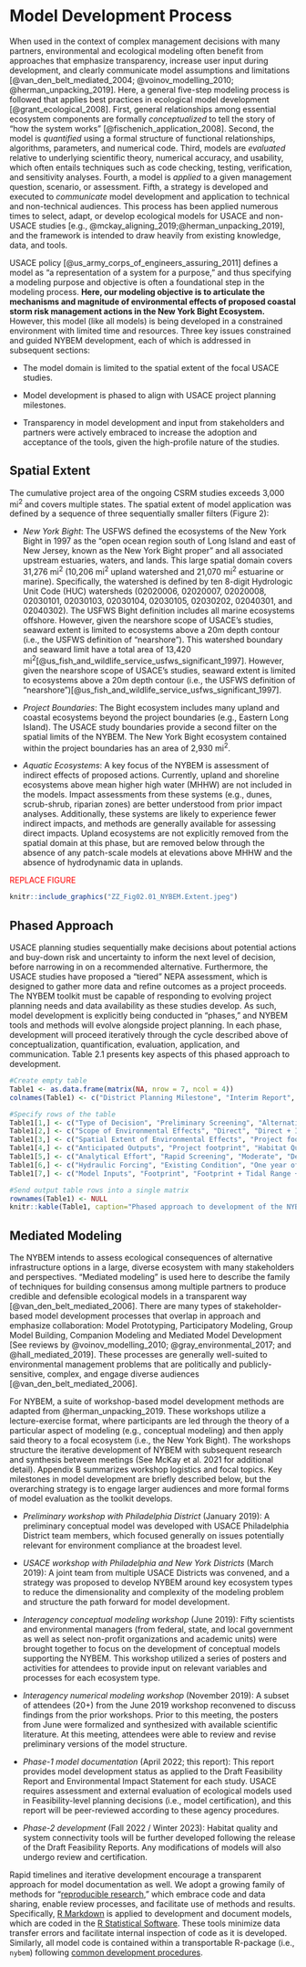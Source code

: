 # Model Development Process

When used in the context of complex management decisions with many partners, environmental and ecological modeling often benefit from approaches that emphasize transparency, increase user input during development, and clearly communicate model assumptions and limitations [@van_den_belt_mediated_2004; @voinov_modelling_2010; @herman_unpacking_2019]. Here, a general five-step modeling process is followed that applies best practices in ecological model development [@grant_ecological_2008]. First, general relationships among essential ecosystem components are formally _conceptualized_ to tell the story of "how the system works" [@fischenich_application_2008]. Second, the model is _quantified_ using a formal structure of functional relationships, algorithms, parameters, and numerical code. Third, models are _evaluated_ relative to underlying scientific theory, numerical accuracy, and usability, which often entails techniques such as code checking, testing, verification, and sensitivity analyses. Fourth, a model is _applied_ to a given management question, scenario, or assessment. Fifth, a strategy is developed and executed to _communicate_ model development and application to technical and non-technical audiences.  This process has been applied numerous times to select, adapt, or develop ecological models for USACE and non-USACE studies [e.g., @mckay_aligning_2019;@herman_unpacking_2019], and the framework is intended to draw heavily from existing knowledge, data, and tools.  


USACE policy [@us_army_corps_of_engineers_assuring_2011] defines a model as “a representation of a system for a purpose,” and thus specifying a modeling purpose and objective is often a foundational step in the modeling process. **Here, our modeling objective is to articulate the mechanisms and magnitude of environmental effects of proposed coastal storm risk management actions in the New York Bight Ecosystem.** However, this model (like all models) is being developed in a constrained environment with limited time and resources. Three key issues constrained and guided NYBEM development, each of which is addressed in subsequent sections:  

* The model domain is limited to the spatial extent of the focal USACE studies. 

* Model development is phased to align with USACE project planning milestones.

* Transparency in model development and input from stakeholders and partners were actively embraced to increase the adoption and acceptance of the tools, given the high-profile nature of the studies.


## Spatial Extent

The cumulative project area of the ongoing CSRM studies exceeds 3,000 mi^2^ and covers multiple states. The spatial extent of model application was defined by a sequence of three sequentially smaller filters (Figure 2):

- _New York Bight_: The USFWS defined the ecosystems of the New York Bight in 1997 as the "open ocean region south of Long Island and east of New Jersey, known as the New York Bight proper" and all associated upstream estuaries, waters, and lands. This large spatial domain covers 31,276 mi^2^ (10,206 mi^2^ upland watershed and 21,070 mi^2^ estuarine or marine). Specifically, the watershed is defined by ten 8-digit Hydrologic Unit Code (HUC) watersheds (02020006, 02020007, 02020008, 02030101, 02030103, 02030104, 02030105, 02030202, 02040301, and 02040302). The USFWS Bight definition includes all marine ecosystems offshore. However, given the nearshore scope of USACE's studies, seaward extent is limited to ecosystems above a 20m depth contour (i.e., the USFWS definition of "nearshore"). This watershed boundary and seaward limit have a total area of 13,420 mi^2^[@us_fish_and_wildlife_service_usfws_significant_1997]. However, given the nearshore scope of USACE’s studies, seaward extent is limited to ecosystems above a 20m depth contour (i.e., the USFWS definition of “nearshore”)[@us_fish_and_wildlife_service_usfws_significant_1997]. 

- _Project Boundaries_: The Bight ecosystem includes many upland and coastal ecosystems beyond the project boundaries (e.g., Eastern Long Island). The USACE study boundaries provide a second filter on the spatial limits of the NYBEM. The New York Bight ecosystem contained within the project boundaries has an area of 2,930 mi^2^.  

- _Aquatic Ecosystems_: A key focus of the NYBEM is assessment of indirect effects of proposed actions. Currently, upland and shoreline ecosystems above mean higher high water (MHHW) are not included in the models. Impact assessments from these systems (e.g., dunes, scrub-shrub, riparian zones) are better understood from prior impact analyses. Additionally, these systems are likely to experience fewer indirect impacts, and methods are generally available for assessing direct impacts. Upland ecosystems are not explicitly removed from the spatial domain at this phase, but are removed below through the absence of any patch-scale models at elevations above MHHW and the absence of hydrodynamic data in uplands.

<span style="color: red;">REPLACE FIGURE</span>

```r
knitr::include_graphics("ZZ_Fig02.01_NYBEM.Extent.jpeg")
```


## Phased Approach

USACE planning studies sequentially make decisions about potential actions and buy-down risk and uncertainty to inform the next level of decision, before narrowing in on a recommended alternative. Furthermore, the USACE studies have proposed a “tiered” NEPA assessment, which is designed to gather more data and refine outcomes as a project proceeds. The NYBEM toolkit must be capable of responding to evolving project planning needs and data availability as these studies develop. As such, model development is explicitly being conducted in "phases," and NYBEM tools and methods will evolve alongside project planning. In each phase, development will proceed iteratively through the cycle described above of conceptualization, quantification, evaluation, application, and communication. Table 2.1 presents key aspects of this phased approach to development. 


```r
#Create empty table
Table1 <- as.data.frame(matrix(NA, nrow = 7, ncol = 4))
colnames(Table1) <- c("District Planning Milestone", "Interim Report", "Draft Feasibility Report", "Final Feasibility Report")

#Specify rows of the table
Table1[1,] <- c("Type of Decision", "Preliminary Screening", "Alternatives Analysis", "Design and Operation of Recommended Alternative")
Table1[2,] <- c("Scope of Environmental Effects", "Direct", "Direct + Indirect", "Direct + Indirect + Cumulative")
Table1[3,] <- c("Spatial Extent of Environmental Effects", "Project footprint", "Offsite hydrodynamic change", "Mitigation requirements")
Table1[4,] <- c("Anticipated Outputs", "Project footprint", "Habitat Quantity and Quality (by type)", "Habitat Quantity, Quality, and Connectivity (by type)")
Table1[5,] <- c("Analytical Effort", "Rapid Screening", "Moderate", "Detailed")
Table1[6,] <- c("Hydraulic Forcing", "Existing Condition", "One year of tidal forcing + Two sea levels", "Multiple years of tidal forcing + Multiple sea levels")
Table1[7,] <- c("Model Inputs", "Footprint", "Footprint + Tidal Range + Salinity + Hydrodynamics + Env Data", "Footprint + Tidal Range + Salinity + Hydrodynamics + Env Data + Sediment + Temperature + Waves + Water Quality + Other")

#Send output table rows into a single matrix
rownames(Table1) <- NULL
knitr::kable(Table1, caption="Phased approach to development of the NYBEM.", align="c") 
```

## Mediated Modeling

The NYBEM intends to assess ecological consequences of alternative infrastructure options in a large, diverse ecosystem with many stakeholders and perspectives. “Mediated modeling” is used here to describe the family of techniques for building consensus among multiple partners to produce credible and defensible ecological models in a transparent way [@van_den_belt_mediated_2006]. There are many types of stakeholder-based model development processes that overlap in approach and emphasize collaboration: Model Prototyping, Participatory Modeling, Group Model Building, Companion Modeling and Mediated Model Development [See reviews by @voinov_modelling_2010; @gray_environmental_2017; and @hall_mediated_2019]. These processes are generally well-suited to environmental management problems that are politically and publicly-sensitive, complex, and engage diverse audiences [@van_den_belt_mediated_2006]. 

For NYBEM, a suite of workshop-based model development methods are adapted from @herman_unpacking_2019. These workshops utilize a lecture-exercise format, where participants are led through the theory of a particular aspect of modeling (e.g., conceptual modeling) and then apply said theory to a focal ecosystem (i.e., the New York Bight). The workshops structure the iterative development of NYBEM with subsequent research and synthesis between meetings (See McKay et al. 2021 for additional detail). Appendix B summarizes workshop logistics and focal topics. Key milestones in model development are briefly described below, but the overarching strategy is to engage larger audiences and more formal forms of model evaluation as the toolkit develops.

* _Preliminary workshop with Philadelphia District_ (January 2019): A preliminary conceptual model was developed with USACE Philadelphia District team members, which focused generally on issues potentially relevant for environment compliance at the broadest level.

* _USACE workshop with Philadelphia and New York Districts_ (March 2019): A joint team from multiple USACE Districts was convened, and a strategy was proposed to develop NYBEM around key ecosystem types to reduce the dimensionality and complexity of the modeling problem and structure the path forward for model development.

* _Interagency conceptual modeling workshop_ (June 2019): Fifty scientists and environmental managers (from federal, state, and local government as well as select non-profit organizations and academic units) were brought together to focus on the development of conceptual models supporting the NYBEM. This workshop utilized a series of posters and activities for attendees to provide input on relevant variables and processes for each ecosystem type.

* _Interagency numerical modeling workshop_ (November 2019): A subset of attendees (20+) from the June 2019 workshop reconvened to discuss findings from the prior workshops. Prior to this meeting, the posters from June were formalized and synthesized with available scientific literature. At this meeting, attendees were able to review and revise preliminary versions of the model structure.

* _Phase-1 model documentation_ (April 2022; this report): This report provides model development status as applied to the Draft Feasibility Report and Environmental Impact Statement for each study. USACE requires assessment and external evaluation of ecological models used in Feasibility-level planning decisions (i.e., model certification), and this report will be peer-reviewed according to these agency procedures.

* _Phase-2 development_ (Fall 2022 / Winter 2023): Habitat quality and system connectivity tools will be further developed following the release of the Draft Feasibility Reports. Any modifications of models will also undergo review and certification.

Rapid timelines and iterative development encourage a transparent approach for model documentation as well. We adopt a growing family of methods for "[reproducible research](https://ropensci.github.io/reproducibility-guide/sections/introduction/)," which embrace code and data sharing, enable review processes, and facilitate use of methods and results. Specifically, [R Markdown](https://rmarkdown.rstudio.com/) is applied to development and document models, which are coded in the [R Statistical Software](https://cran.r-project.org/). These tools minimize data transfer errors and facilitate internal inspection of code as it is developed. Similarly, all model code is contained within a transportable R-package (i.e., `nybem`) following [common development procedures](https://r-pkgs.org/). 

